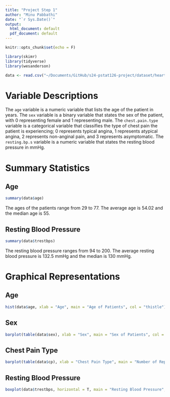 ```yaml
---
title: "Project Step 1"
author: "Minu Pabbathi"
date: "`r Sys.Date()`"
output:
  html_document: default
  pdf_document: default
---
```


```r
knitr::opts_chunk$set(echo = F)

library(skimr)
library(tidyverse)
library(wesanderson)

data <- read.csv("~/Documents/GitHub/s24-pstat126-project/dataset/heart_disease_data_1.csv")
```

# Variable Descriptions

The `age` variable is a numeric variable that lists the age of the patient in years. The `sex` variable is a binary variable that states the sex of the patient, with 0 representing female and 1 representing male. The `chest.pain.type` variable is a categorical variable that classifies the type of chest pain the patient is experiencing; 0 represents typical angina, 1 represents atypical angina, 2 represents non-anginal pain, and 3 represents asymptomatic. The `resting.bp.s` variable is a numeric variable that states the resting blood pressure in mmHg.

# Summary Statistics

## Age

```r
summary(data$age)
```

The ages of the patients range from 29 to 77. The average age is 54.02 and the median age is 55.

## Resting Blood Pressure

```r
summary(data$trestbps)
```

The resting blood pressure ranges from 94 to 200. The average resting blood pressure is 132.5 mmHg and the median is 130 mmHg.

# Graphical Representations

## Age

```r
hist(data$age, xlab = "Age", main = "Age of Patients", col = "thistle")
```

## Sex

```r
barplot(table(data$sex), xlab = "Sex", main = "Sex of Patients", col = wes_palette("GrandBudapest2"))
```

## Chest Pain Type

```r
barplot(table(data$cp), xlab = "Chest Pain Type", main = "Number of Reports of Each Chest Pain Type", names.arg = c("typical angina", "atypical angina", "non-anginal pain", "asymptomatic"), col = wes_palette("Royal2", 4))
```


## Resting Blood Pressure

```r
boxplot(data$trestbps, horizontal = T, main = "Resting Blood Pressure", xlab = "Blood Pressure in mmHg", outline = F, col = "lightblue")
```

